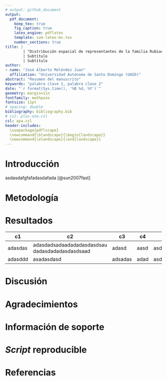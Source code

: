 ```yaml
---
# output: github_document
output: 
  pdf_document:
    keep_tex: true
    fig_caption: true
    latex_engine: pdflatex
    template: svm-latex-ms.tex
    number_sections: true
title: | 
        | "Distribución espacial de representantes de la familia Rubiaceae en la parcela permanente Isla Barro Colorado"
        | Subtítulo
        | Subtítulo
author:
- name: "José Alberto Meléndez Juan"
  affiliation: "Universidad Autónoma de Santo Domingo (UASD)"
abstract: "Resumen del manuscrito"
keywords: "palabra clave 1, palabra clave 2"
date: "`r format(Sys.time(), '%B %d, %Y')`"
geometry: margin=1in
fontfamily: mathpazo
fontsize: 11pt
# spacing: double
bibliography: bibliography.bib
# csl: plos-one.csl
csl: apa.csl
header-includes:
  \usepackage{pdflscape}
  \newcommand{\blandscape}{\begin{landscape}}
  \newcommand{\elandscape}{\end{landscape}}
---
```


# Introducción

asdasdafgfafadasdafada [@sun2007fast]

# Metodología

\ldots

# Resultados

|c1 |c2 |c3 |c4 |c5 |
|---|---|---|---|---|
|adasdas |adasdadsadaadadadasdasdsau <br /> dadasdadadasdasdsaad | adasd|aasd |asdsd |
|adasddd |asadasdasd |adsadas |adad |asdasddad |

# Discusión

# Agradecimientos

# Información de soporte

\ldots

# *Script* reproducible

\ldots

# Referencias

